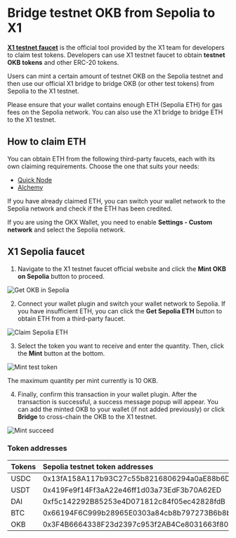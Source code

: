# Bridge testnet OKB from Sepolia to X1
**[X1 testnet faucet](http://www.okx.com/x1/faucet "X1 testnet faucet")** is the official tool provided by the X1 team for developers to claim test tokens. Developers can use X1 testnet faucet to obtain **testnet OKB  tokens** and other ERC-20 tokens.

Users can mint a certain amount of testnet OKB on the Sepolia testnet and then use our official X1 bridge to bridge OKB (or other test tokens) from Sepolia to the X1 testnet. 

<Tip title="Note">Please ensure that your wallet contains enough ETH (Sepolia ETH) for gas fees on the Sepolia network. You can also use the X1 bridge to bridge ETH to the X1 testnet.</Tip>

## How to claim ETH
You can obtain ETH from the following third-party faucets, each with its own claiming requirements. Choose the one that suits your needs:
- [Quick Node](https://faucet.quicknode.com/ethereum/sepolia)
- [Alchemy](https://sepoliafaucet.com/)

If you have already claimed ETH, you can switch your wallet network to the Sepolia network and check if the ETH has been credited. 

If you are using the OKX Wallet, you need to enable **Settings - Custom network** and select the Sepolia network.

## X1 Sepolia faucet
1. Navigate to the X1 testnet faucet official website and click the **Mint OKB on Sepolia** button to proceed.

![Get OKB in Sepolia](./img/get-okb-in-sepolia.png)

2. Connect your wallet plugin and switch your wallet network to Sepolia. If you have insufficient ETH, you can click the **Get Sepolia ETH** button to obtain ETH from a third-party faucet.

![Claim Sepolia ETH](./img/claim-sepolia-eth.png)

3. Select the token you want to receive and enter the quantity. Then, click the **Mint** button at the bottom. 

![Mint test token](./img/mint-test-token.png)

The maximum quantity per mint currently is 10 OKB.

4. Finally, confirm this transaction in your wallet plugin. After the transaction is successful, a success message popup will appear. You can add the minted OKB to your wallet (if not added previously) or click **Bridge** to cross-chain the OKB to the X1 testnet.

![Mint succeed](./img/mint-succeed.png)

### Token addresses
|Tokens|Sepolia testnet token addresses|X1 testnet token address|
|:----|:----|:----|
|USDC|0x13fA158A117b93C27c55b8216806294a0aE88b6D|0x04292AF1Cf8687235a83766D55B307880Fc5E76D|
|USDT|0x419Fe9f14Ff3aA22e46ff1d03a73EdF3b70A62ED|0xDed3Ac2A172A21a729063C39da55c030ec4A8Cc9|
|DAI|0xf5c142292B85253e4D071812c84f05ec42828fdB|0x1b981E783D8d139e74ebBD7BE5D99d8a0A7eEb0A|
|BTC|0x66194F6C999b28965E0303a84cb8b797273B6b8b|0x567a3238b3b380f96a90DfF5da8429E089062329|
|OKB|0x3F4B6664338F23d2397c953f2AB4Ce8031663f80|Native token|